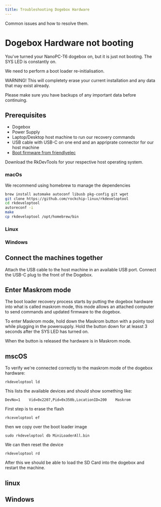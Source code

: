 ```yaml
---
title: Troubleshooting Dogebox Hardware
---
```


Common issues and how to resolve them.

# Dogebox Hardware not booting

You've turned your NanoPC-T6 dogebox on, but it is just not booting. The SYS LED is constantly on.

We need to perform a boot loader re-initialisation.

WARNING! This will completety erase your current installation and any data that may exist already.

Please make sure you have backups of any important data before continuing.

## Prerequisites

- Dogebox
- Power Supply
- Laptop/Desktop host machine to run our recovery commands
- USB cable with USB-C on one end and an appriprate connector for our host machine
- [Boot firmware from friendlyelec](http://112.124.9.243/dvdfiles/RK3588/tools/MiniLoaderAll.bin)

Download the RkDevTools for your respective host operating system.

### macOs

We recommend using homebrew to manage the dependencies

```bash
brew install automake autoconf libusb pkg-config git wget
git clone https://github.com/rockchip-linux/rkdeveloptool
cd rkdeveloptool
autoreconf -i
make
cp rkdeveloptool /opt/homebrew/bin
```

### Linux

### Windows

## Connect the machines together

Attach the USB cable to the host machine in an available USB port.
Connect the USB-C plug to the front of the Dogebox.

## Enter Maskrom mode

The boot loader recovery process starts by putting the dogebox hardware into
what is called maskrom mode, this mode allows an attached computer to send commands
and updated firmware to the dogebox.

To enter Maskrom mode, hold down the Maskrom button with a pointy tool while
plugging in the powersupply. Hold the button down for at leasst 3 seconds after
the SYS LED has turned on.

When the button is released the hardware is in Maskrom mode.

## mscOS

To verify we're connected correctly to the maskrom mode of the dogebox hardware:

`rkdeveloptool ld`

This lists the available devices and should show something like:

`DevNo=1	Vid=0x2207,Pid=0x350b,LocationID=200	Maskrom`

First step is to erase the flash

`rkceveloptool ef`

then we copy over the boot loader image

`sudo rkdeveloptool db MiniLoaderAll.bin`

We can then reset the device

`rkdeveloptool rd`

After this we should be able to load the SD Card into the dogebox and restart the machine.

## linux

## Windows
